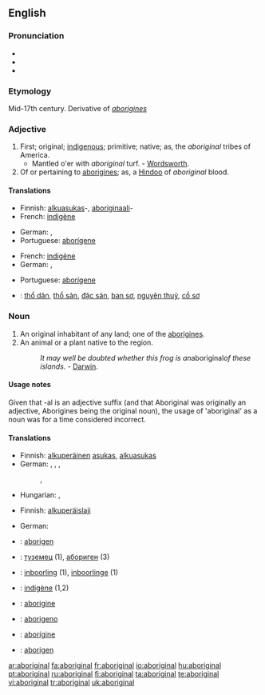 {{tearoom|fragment=Aboriginal}}
{{see|Aboriginal}}
==English==

===Pronunciation===
* {{IPA|/æbəˈrɪdʒən(ə)l/}}
* {{SAMPA|/{b@'rIdZ@n(@)l/}}
* {{audio|en-uk-aboriginal.ogg|Audio (UK)}}

===Etymology===
Mid-17th century. Derivative of ''[[aborigines]]''

===Adjective===
{{en-adj}}

# First; original; [[indigenous]]; primitive; native; as, the ''aboriginal'' tribes of America.
#* Mantled o'er with ''aboriginal'' turf. - [[Wordsworth]].
# Of or pertaining to [[aborigines]]; as, a [[Hindoo]] of ''aboriginal'' blood.

====Translations====
{{trans-top|first; original; indigenous; primitive}}
* Finnish: [[alkuasukas]]-, [[aboriginaali]]-
* French: [[indigène]]
{{trans-mid}}
* German: {{t+|de|eingeboren}}, {{t+|de|einheimisch}}
* Portuguese: [[aborígene]]
{{trans-bottom}}

{{trans-top|of or pertaining to aborigines}}
* French: [[indigène]]
* German: {{t+|de|indigene}}, {{t+|de|einheimische}}
{{trans-mid}}
* Portuguese: [[aborígene]]
{{trans-bottom}}

{{checktrans-top|Translations to be checked}}
* {{ttbc|Vietnamese}}: [[thổ dân]], [[thổ sản]], [[đặc sản]], [[ban sơ]], [[nguyên thuỷ]], [[cổ sơ]]
{{checktrans-mid}}
{{checktrans-bottom}}

===Noun===
{{en-noun}}

# An original inhabitant of any land; one of the [[aborigines]].
# An animal or a plant native to the region.
#: ''It may well be doubted whether this frog is an ''aboriginal'' of these islands.'' - [[Darwin]].

====Usage notes====
Given that -al is an adjective suffix (and that Aboriginal was originally an adjective, Aborigines being the original noun), the usage of 'aboriginal' as a noun was for a time considered incorrect.

====Translations====
{{trans-top|original inhabitant of any land}}
* Finnish: [[alkuperäinen]] [[asukas]], [[alkuasukas]]
* German: {{t+|de|Eingeborener|m}}, {{t+|de|Eingeborene|f}}, {{t+|de|Ureinwohner|m}}, {{t+|de|Ureinwohnerin|f}}
*: {{t+|de|Einheimischer|m}}, {{t+|de|Einheimische|f}}
{{trans-mid}}
* Hungarian: {{t|hu|bennszülött}}, {{t|hu|őslakó}}
{{trans-bottom}}

{{trans-top|animal or a plant native to the region}}
* Finnish: [[alkuperäislaji]]
{{trans-mid}}
* German: {{t+|de|einheimisch}}
{{trans-bottom}}

{{checktrans-top}}
* {{ttbc|Crimean Tatar}}: [[aborigen#Crimean Tatar|aborigen]]
* {{ttbc|Bulgarian}}: [[туземец]] {{m}} (1), [[абориген]] {{m}} (3)
* {{ttbc|Dutch}}: [[inboorling]] {{m}} (1), [[inboorlinge]] {{f}} (1)
* {{ttbc|French}}: [[indigène]] {{m|f}} (1,2)
{{trans-mid}}
* {{ttbc|Interlingua}}: [[aborigine]]
* {{ttbc|Italian}}: [[aborigeno]]
* {{ttbc|Portuguese}}: [[aborígine]]
* {{ttbc|Spanish}}: [[aborigen]]
{{trans-bottom}}

[[ar:aboriginal]]
[[fa:aboriginal]]
[[fr:aboriginal]]
[[io:aboriginal]]
[[hu:aboriginal]]
[[pt:aboriginal]]
[[ru:aboriginal]]
[[fi:aboriginal]]
[[ta:aboriginal]]
[[te:aboriginal]]
[[vi:aboriginal]]
[[tr:aboriginal]]
[[uk:aboriginal]]